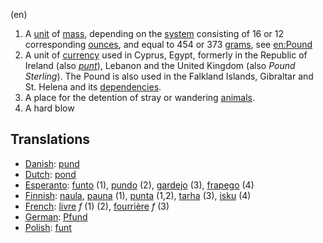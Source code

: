 (en)
# A [[unit]] of [[mass]], depending on the [[system]] consisting of 16 or 12 corresponding [[ounce]]s, and equal to 454 or 373 [[gram]]s, see [[en:Pound]]
# A unit of [[currency]] used in Cyprus, Egypt, formerly in the Republic of Ireland (also ''[[punt]]''), Lebanon and the United Kingdom (also ''Pound Sterling''). The Pound is also used in the Falkland Islands, Gibraltar and St. Helena and its [[dependency|dependencies]].
# A place for the detention of stray or wandering [[animal]]s.
# A hard blow

==Translations==
*[[Danish]]: [[pund]]
*[[Dutch]]: [[pond]]
*[[Esperanto]]: [[funto]] (1), [[pundo]] (2), [[gardejo]] (3), [[frapego]] (4)
*[[Finnish]]: [[naula]], [[pauna]] (1), [[punta]] (1,2), [[tarha]] (3), [[isku]] (4)
*[[French]]: [[livre]] ''f'' (1) (2), [[fourrière]] ''f'' (3)
*[[German]]: [[Pfund]]
*[[Polish]]: [[funt]]
